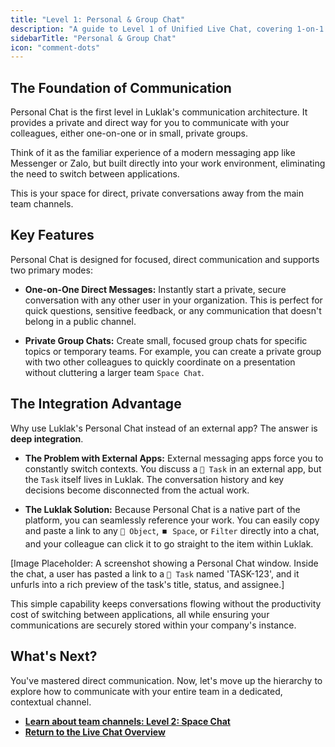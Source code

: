 ```yaml
---
title: "Level 1: Personal & Group Chat"
description: "A guide to Level 1 of Unified Live Chat, covering 1-on-1 direct messages and private group conversations, and the benefits of its integration with your workspace."
sidebarTitle: "Personal & Group Chat"
icon: "comment-dots"
---
```


## The Foundation of Communication

Personal Chat is the first level in Luklak's communication architecture. It provides a private and direct way for you to communicate with your colleagues, either one-on-one or in small, private groups.

Think of it as the familiar experience of a modern messaging app like Messenger or Zalo, but built directly into your work environment, eliminating the need to switch between applications.

<Card title="Level 1: Personal Chat" icon="comment-dots" iconType="duotone">
This is your space for direct, private conversations away from the main team channels.
</Card>

## Key Features

Personal Chat is designed for focused, direct communication and supports two primary modes:

- **One-on-One Direct Messages:** Instantly start a private, secure conversation with any other user in your organization. This is perfect for quick questions, sensitive feedback, or any communication that doesn't belong in a public channel.

- **Private Group Chats:** Create small, focused group chats for specific topics or temporary teams. For example, you can create a private group with two other colleagues to quickly coordinate on a presentation without cluttering a larger team `Space Chat`.

## The Integration Advantage

Why use Luklak's Personal Chat instead of an external app? The answer is **deep integration**.

- **The Problem with External Apps:** External messaging apps force you to constantly switch contexts. You discuss a `🧊 Task` in an external app, but the `Task` itself lives in Luklak. The conversation history and key decisions become disconnected from the actual work.

- **The Luklak Solution:** Because Personal Chat is a native part of the platform, you can seamlessly reference your work. You can easily copy and paste a link to any `🧊 Object`, `⏹️ Space`, or `Filter` directly into a chat, and your colleague can click it to go straight to the item within Luklak.

[Image Placeholder: A screenshot showing a Personal Chat window. Inside the chat, a user has pasted a link to a `🧊 Task` named 'TASK-123', and it unfurls into a rich preview of the task's title, status, and assignee.]

This simple capability keeps conversations flowing without the productivity cost of switching between applications, all while ensuring your communications are securely stored within your company's instance.

## What's Next?

You've mastered direct communication. Now, let's move up the hierarchy to explore how to communicate with your entire team in a dedicated, contextual channel.

- [**Learn about team channels: Level 2: Space Chat**](/platform/core-concepts/unified-live-chat/space-chat)
- [**Return to the Live Chat Overview**](/platform/core-concepts/unified-live-chat)